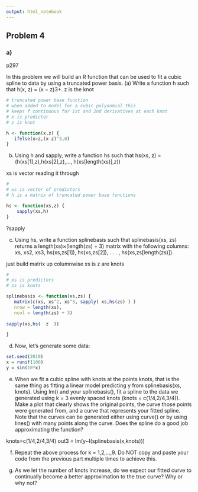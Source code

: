 ```yaml
---
output: html_notebook
---
```


## Problem 4



### a)

p297

In this problem we will build an R function that can be used to fit a cubic spline to data by using a truncated power basis.
(a) Write a function h such that h(x, z) = (x − z)3+.
z is the knot

```r
# truncated power base function
# when added to model for a cubic polynomial this
# keeps f continuous for 1st and 2nd derivatives at each knot
# x is predictor
# z is knot

h <- function(x,z) {
   ifelse(x>z,(x-z)^3,0)
}

```

(b) Using h and sapply, write a function hs such that hs(xs, z) =
       (h(xs[1],z),h(xs[2],z),..., h(xs[length(xs)],z))

xs is vector reading it through

```r
# 
# xs is vector of predictors
# h is a matrix of truncated power base functions

hs <- function(xs,z) {
    sapply(xs,h)
}
```
?sapply

(c) Using hs, write a function splinebasis such that splinebasis(xs, zs) returns a length(xs)×(length(zs) + 3) matrix with the following columns:
xs, xs2, xs3, hs(xs,zs[1]), hs(xs,zs[2]), . . . , hs(xs,zs[length(zs)]).

just build matrix up columnwise
xs is 
z are knots


```r
#
# xs is predictors
# zs is knots

splinebasis <- function(xs,zs) {
   matrix(c(xs, xs^2, xs^3, sapply( xs,hs(zs) ) )
   nrow = length(xs),
   ncol = length(zs) + 3)
  
sapply(xs,hs(  z  ))

}
```


(d) Now, let’s generate some data:

```r
set.seed(2019)
x = runif(100)
y = sin(10*x)
```

(e) When we fit a cubic spline with knots at the points knots, that is the same thing as fitting a linear model predicting y from splinebasis(xs, knots). Using lm() and your splinebasis(), fit a spline to the data we generated using k = 3 evenly spaced knots (knots = c(1/4,2/4,3/4)). Make a plot that clearly shows the original points, the curve those points were generated from, and a curve that represents your fitted spline. Note that the curves can be generated either using curve() or by using lines() with many points along the curve. Does the spline do a good job approximating the function?




knots=c(1/4,2/4,3/4)
out3 = lm(y~I(splinebasis(x,knots)))

(f) Repeat the above process for k = 1,2,...,9. Do NOT copy and paste your code from the previous part multiple times to achieve this.



(g) As we let the number of knots increase, do we expect our fitted curve to continually become a better approximation to the true curve? Why or why not?